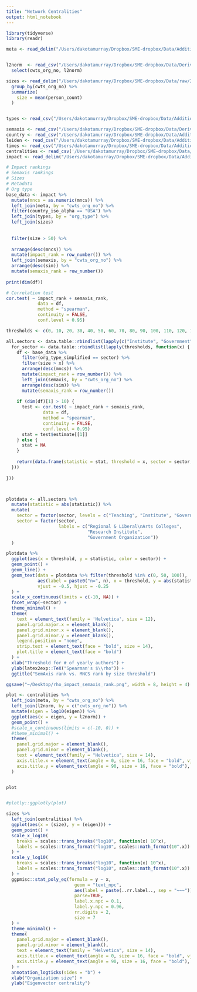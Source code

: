 ```yaml
---
title: "Network Centralities"
output: html_notebook
---
```



```r

library(tidyverse)
library(readr)

meta <- read_delim("/Users/dakotamurray/Dropbox/SME-dropbox/Data/Additional/institution_lookup_with_states.txt", delim = "\t")


l2norm  <- read_csv("/Users/dakotamurray/Dropbox/SME-dropbox/Data/Derived/Embeddings/precedence/factors/d300_ws1_precedence_w2vfactors.csv") %>%
  select(cwts_org_no, l2norm) 

sizes <- read_delim("/Users/dakotamurray/Dropbox/SME-dropbox/Data/raw/2008-2019_inst_sizes.txt", delim = "\t") %>%
  group_by(cwts_org_no) %>%
  summarize(
    size = mean(person_count)
  )


types <- read_csv("/Users/dakotamurray/Dropbox/SME-dropbox/Data/Additional/org_types.csv")

semaxis <- read_csv("/Users/dakotamurray/Dropbox/SME-dropbox/Data/Derived/SemAxis/precedence/prestige/times_d300_ws1_n5_precedence_semaxis.csv")
country <- read_csv("/Users/dakotamurray/Dropbox/SME-dropbox/Data/Additional/country_metadata.csv")
leiden <- read_csv("/Users/dakotamurray/Dropbox/SME-dropbox/Data/Additional/leiden_ranking.csv")
times <- read_csv("/Users/dakotamurray/Dropbox/SME-dropbox/Data/Additional/times_ranking.csv")
centralities <- read_csv('/Users/dakotamurray/Dropbox/SME-dropbox/Data/Derived/Network/precedence_net_centralities.csv')
impact <- read_delim("/Users/dakotamurray/Dropbox/SME-dropbox/Data/Additional/org_impact_scores.txt", delim = "\t")
```


```r

# Impact rankings
# Semaxis rankings
# Sizes 
# Metadata 
# Org type
base_data <- impact %>%
  mutate(mncs = as.numeric(mncs)) %>%
  left_join(meta, by = "cwts_org_no") %>%
  filter(country_iso_alpha == "USA") %>%
  left_join(types, by = "org_type") %>%
  left_join(sizes)
  
  
  filter(size > 50) %>%
  
  arrange(desc(mncs)) %>%
  mutate(impact_rank = row_number()) %>%
  left_join(semaxis, by = "cwts_org_no") %>%
  arrange(desc(sim)) %>%
  mutate(semaxis_rank = row_number())
  
print(dim(df))

# Correlation test
cor.test( ~ impact_rank + semaxis_rank,
            data = df,
            method = "spearman",
            continuity = FALSE,
            conf.level = 0.95)
```


```r

thresholds <- c(0, 10, 20, 30, 40, 50, 60, 70, 80, 90, 100, 110, 120, 130, 140, 150)

all.sectors <- data.table::rbindlist(lapply(c("Institute", "Government", "Teaching"), function(sector) {
  for_sector <- data.table::rbindlist(lapply(thresholds, function(x) {
    df <- base_data %>%
      filter(org_type_simplified == sector) %>%
      filter(size > x) %>%
      arrange(desc(mncs)) %>%
      mutate(impact_rank = row_number()) %>%
      left_join(semaxis, by = "cwts_org_no") %>%
      arrange(desc(sim)) %>%
      mutate(semaxis_rank = row_number())
    
    if (dim(df)[1] > 10) {
      test <- cor.test( ~ impact_rank + semaxis_rank,
              data = df,
              method = "spearman",
              continuity = FALSE,
              conf.level = 0.95)
      stat = test$estimate[[1]]
    } else {
      stat = NA
    }
    
    return(data.frame(statistic = stat, threshold = x, sector = sector, n = dim(df)[1]))
  }))
  
}))



plotdata <- all.sectors %>%
  mutate(statistic = abs(statistic)) %>%
  mutate(
    sector = factor(sector, levels = c("Teaching", "Institute", "Government")),
    sector = factor(sector, 
                    labels = c("Regional & Liberal\nArts Colleges", 
                               "Research Institute",
                               "Government Organization"))
  ) 

plotdata %>%
  ggplot(aes(x = threshold, y = statistic, color = sector)) +
  geom_point() +
  geom_line() +
  geom_text(data = plotdata %>% filter(threshold %in% c(0, 50, 100)),
            aes(label = paste0("n=", n), x = threshold, y = abs(statistic)),
            vjust = -0.5, hjust = -0.25
  ) +
  scale_x_continuous(limits = c(-10, NA)) +
  facet_wrap(~sector) +
  theme_minimal() +
  theme(
    text = element_text(family = 'Helvetica', size = 12),
    panel.grid.major.x = element_blank(),
    panel.grid.minor.x = element_blank(),
    panel.grid.minor.y = element_blank(),
    legend.position = "none",
    strip.text = element_text(face = "bold", size = 14),
    plot.title = element_text(face = "bold")
  ) +
  xlab("Threshold for # of yearly authors") +
  ylab(latex2exp::TeX("Spearman's $\\rho")) +
  ggtitle("SemAxis rank vs. MNCS rank by size threshold")

ggsave("~/Desktop/rho_impact_semaxis_rank.png", width = 8, height = 4)
```



```r
plot <- centralities %>%
  left_join(meta, by = "cwts_org_no") %>%
  left_join(l2norm, by = c("cwts_org_no")) %>%
  mutate(eigen = log10(eigen)) %>%
  ggplot(aes(x = eigen, y = l2norm)) +
  geom_point() +
  #scale_x_continuous(limits = c(-10, 0)) +
  #theme_minimal() +
  theme(
    panel.grid.major = element_blank(),
    panel.grid.minor = element_blank(),
    text = element_text(family = "Helvetica", size = 14),
    axis.title.x = element_text(angle = 0, size = 16, face = "bold", vjust = 0.5),
    axis.title.y = element_text(angle = 90, size = 16, face = "bold"),
  )


plot


#plotly::ggplotly(plot)
```




```r
sizes %>%
  left_join(centralities) %>%
  ggplot(aes(x = (size), y = (eigen))) +
  geom_point() +
  scale_x_log10(
    breaks = scales::trans_breaks("log10", function(x) 10^x),
    labels = scales::trans_format("log10", scales::math_format(10^.x))
  ) +
  scale_y_log10(
    breaks = scales::trans_breaks("log10", function(x) 10^x),
    labels = scales::trans_format("log10", scales::math_format(10^.x))
  ) +
  ggpmisc::stat_poly_eq(formula = y ~ x,
                          geom = "text_npc",
                          aes(label = paste(..rr.label.., sep = "~~~")),
                          parse=TRUE,
                          label.x.npc = 0.1,
                          label.y.npc = 0.96,
                          rr.digits = 2,
                          size = 7
  ) +
  theme_minimal() +
  theme(
    panel.grid.major = element_blank(),
    panel.grid.minor = element_blank(),
    text = element_text(family = "Helvetica", size = 14),
    axis.title.x = element_text(angle = 0, size = 16, face = "bold", vjust = 0.5),
    axis.title.y = element_text(angle = 90, size = 16, face = "bold"),
  ) +
  annotation_logticks(sides = "b") +
  xlab("Organization size") +
  ylab("Eigenvector centrality") 
  


```